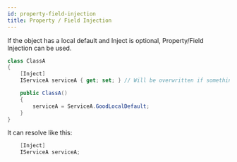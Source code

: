 ```yaml
---
id: property-field-injection
title: Property / Field Injection
---
```


If the object has a local default and Inject is optional,
Property/Field Injection can be used.

```csharp
class ClassA
{
    [Inject]
    IServiceA serviceA { get; set; } // Will be overwritten if something is registered.

    public ClassA()
    {
        serviceA = ServiceA.GoodLocalDefault;
    }
}
```

It can resolve like this:

```csharp
    [Inject]
    IServiceA serviceA;
```
